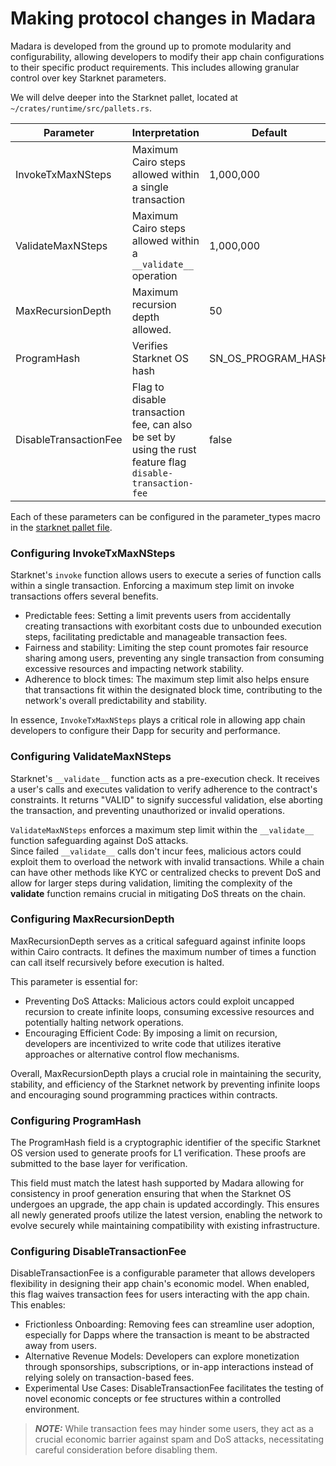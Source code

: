 # Making protocol changes in Madara

Madara is developed from the ground up to promote modularity and configurability, allowing developers to modify their app chain configurations to their specific product requirements.
This includes allowing granular control over key Starknet parameters.

We will delve deeper into the Starknet pallet, located at `~/crates/runtime/src/pallets.rs`.

| Parameter             | Interpretation                                                                                            | Default            |
| --------------------- | --------------------------------------------------------------------------------------------------------- | ------------------ |
| InvokeTxMaxNSteps     | Maximum Cairo steps allowed within a single transaction                                                   | 1,000,000          |
| ValidateMaxNSteps     | Maximum Cairo steps allowed within a `__validate__` operation                                             | 1,000,000          |
| MaxRecursionDepth     | Maximum recursion depth allowed.                                                                          | 50                 |
| ProgramHash           | Verifies Starknet OS hash                                                                                 | SN_OS_PROGRAM_HASH |
| DisableTransactionFee | Flag to disable transaction fee, can also be set by using the rust feature flag `disable-transaction-fee` | false              |

Each of these parameters can be configured in the parameter_types macro in the [starknet pallet file](https://github.com/keep-starknet-strange/madara/blob/main/crates/runtime/src/pallets.rs).

### Configuring InvokeTxMaxNSteps

Starknet's `invoke` function allows users to execute a series of function calls within a single transaction. Enforcing a maximum step limit on invoke transactions offers several benefits.

- Predictable fees: Setting a limit prevents users from accidentally creating transactions with exorbitant costs due to unbounded execution steps, facilitating predictable and manageable transaction fees.
- Fairness and stability: Limiting the step count promotes fair resource sharing among users, preventing any single transaction from consuming excessive resources and impacting network stability.
- Adherence to block times: The maximum step limit also helps ensure that transactions fit within the designated block time, contributing to the network's overall predictability and stability.

In essence, `InvokeTxMaxNSteps` plays a critical role in allowing app chain developers to configure their Dapp for security and performance.

### Configuring ValidateMaxNSteps

Starknet's `__validate__` function acts as a pre-execution check. It receives a user's calls and executes validation to verify adherence to the contract's constraints.
It returns "VALID" to signify successful validation, else aborting the transaction, and preventing unauthorized or invalid operations.

`ValidateMaxNSteps` enforces a maximum step limit within the `__validate__` function safeguarding against DoS attacks.  
Since failed `__validate__` calls don't incur fees, malicious actors could exploit them to overload the network with invalid transactions.
While a chain can have other methods like KYC or centralized checks to prevent DoS and allow for larger steps during validation, limiting the complexity of the **validate** function remains crucial in mitigating DoS threats on the chain.

### Configuring MaxRecursionDepth

MaxRecursionDepth serves as a critical safeguard against infinite loops within Cairo contracts. It defines the maximum number of times a function can call itself recursively before execution is halted.

This parameter is essential for:

- Preventing DoS Attacks: Malicious actors could exploit uncapped recursion to create infinite loops, consuming excessive resources and potentially halting network operations.
- Encouraging Efficient Code: By imposing a limit on recursion, developers are incentivized to write code that utilizes iterative approaches or alternative control flow mechanisms.

Overall, MaxRecursionDepth plays a crucial role in maintaining the security, stability, and efficiency of the Starknet network by preventing infinite loops and encouraging sound programming practices within contracts.

### Configuring ProgramHash

The ProgramHash field is a cryptographic identifier of the specific Starknet OS version used to generate proofs for L1 verification. These proofs are submitted to the base layer for verification.

This field must match the latest hash supported by Madara allowing for consistency in proof generation ensuring that when the Starknet OS undergoes an upgrade, the app chain is updated accordingly.
This ensures all newly generated proofs utilize the latest version, enabling the network to evolve securely while maintaining compatibility with existing infrastructure.

### Configuring DisableTransactionFee

DisableTransactionFee is a configurable parameter that allows developers flexibility in designing their app chain's economic model.
When enabled, this flag waives transaction fees for users interacting with the app chain. This enables:

- Frictionless Onboarding: Removing fees can streamline user adoption, especially for Dapps where the transaction is meant to be abstracted away from users.
- Alternative Revenue Models: Developers can explore monetization through sponsorships, subscriptions, or in-app interactions instead of relying solely on transaction-based fees.
- Experimental Use Cases: DisableTransactionFee facilitates the testing of novel economic concepts or fee structures within a controlled environment.

> **_NOTE:_** While transaction fees may hinder some users, they act as a crucial economic barrier against spam and DoS attacks, necessitating careful consideration before disabling them.
